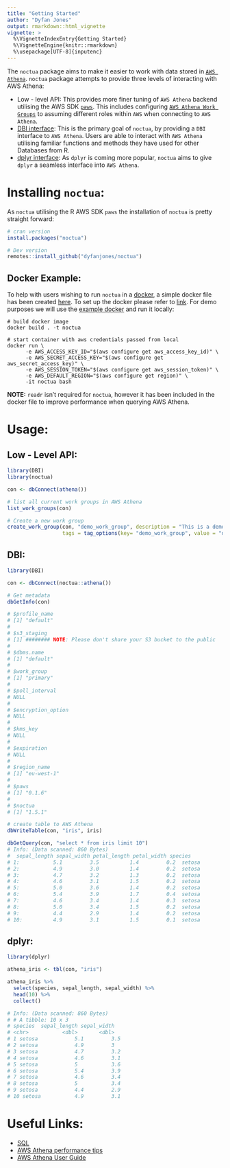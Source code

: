 ```yaml
---
title: "Getting Started"
author: "Dyfan Jones"
output: rmarkdown::html_vignette
vignette: >
  %\VignetteIndexEntry{Getting Started}
  %\VignetteEngine{knitr::rmarkdown}
  %\usepackage[UTF-8]{inputenc}
---
```


The `noctua` package aims to make it easier to work with data stored in [`AWS Athena`](https://aws.amazon.com/athena/). `noctua` package attempts to provide three levels of interacting with AWS Athena:

* Low - level API: This provides more finer tuning of `AWS Athena` backend utilising the AWS SDK [`paws`](https://github.com/paws-r/paws). This includes configuring [`AWS Athena Work Groups`](https://aws.amazon.com/about-aws/whats-new/2019/02/athena_workgroups/) to assuming different roles within `AWS` when connecting to `AWS Athena`.
* [DBI interface](https://dbi.r-dbi.org/): This is the primary goal of `noctua`, by providing a `DBI` interface to `AWS Athena`. Users are able to interact with `AWS Athena` utilising familiar functions and methods they have used for other Databases from R.
* [dplyr interface](https://dbplyr.tidyverse.org/): As `dplyr` is coming more popular, `noctua` aims to give `dplyr` a seamless interface into `AWS Athena`.

# Installing `noctua`:

As `noctua` utilising the R AWS SDK `paws` the installation of `noctua` is pretty straight forward:

```r
# cran version
install.packages("noctua")

# Dev version
remotes::install_github("dyfanjones/noctua")
```

## Docker Example:

To help with users wishing to run `noctua` in a [docker](https://hub.docker.com/), a simple docker file has been created [here](https://github.com/DyfanJones/noctua/blob/master/docker/Dockerfile). To set up the docker please refer to [link](https://aws.amazon.com/premiumsupport/knowledge-center/codebuild-temporary-credentials-docker/). For demo purposes we will use the [example docker](https://github.com/DyfanJones/noctua/blob/master/docker/Dockerfile) and run it locally:

```console
# build docker image
docker build . -t noctua

# start container with aws credentials passed from local
docker run \
      -e AWS_ACCESS_KEY_ID="$(aws configure get aws_access_key_id)" \
      -e AWS_SECRET_ACCESS_KEY="$(aws configure get aws_secret_access_key)" \
      -e AWS_SESSION_TOKEN="$(aws configure get aws_session_token)" \
      -e AWS_DEFAULT_REGION="$(aws configure get region)" \
      -it noctua bash
```

**NOTE:** `readr` isn't required for `noctua`, however it has been included in the docker file to improve performance when querying AWS Athena.

# Usage:

## Low - Level API:
```r
library(DBI)
library(noctua)

con <- dbConnect(athena())

# list all current work groups in AWS Athena
list_work_groups(con)

# Create a new work group
create_work_group(con, "demo_work_group", description = "This is a demo work group",
                  tags = tag_options(key= "demo_work_group", value = "demo_01"))
```         

## DBI:
```r
library(DBI)

con <- dbConnect(noctua::athena())

# Get metadata 
dbGetInfo(con)

# $profile_name
# [1] "default"
# 
# $s3_staging
# [1] ######## NOTE: Please don't share your S3 bucket to the public
# 
# $dbms.name
# [1] "default"
# 
# $work_group
# [1] "primary"
# 
# $poll_interval
# NULL
# 
# $encryption_option
# NULL
# 
# $kms_key
# NULL
# 
# $expiration
# NULL
# 
# $region_name
# [1] "eu-west-1"
# 
# $paws
# [1] "0.1.6"
# 
# $noctua
# [1] "1.5.1"

# create table to AWS Athena
dbWriteTable(con, "iris", iris)

dbGetQuery(con, "select * from iris limit 10")
# Info: (Data scanned: 860 Bytes)
#  sepal_length sepal_width petal_length petal_width species
# 1:           5.1         3.5          1.4         0.2  setosa
# 2:           4.9         3.0          1.4         0.2  setosa
# 3:           4.7         3.2          1.3         0.2  setosa
# 4:           4.6         3.1          1.5         0.2  setosa
# 5:           5.0         3.6          1.4         0.2  setosa
# 6:           5.4         3.9          1.7         0.4  setosa
# 7:           4.6         3.4          1.4         0.3  setosa
# 8:           5.0         3.4          1.5         0.2  setosa
# 9:           4.4         2.9          1.4         0.2  setosa
# 10:          4.9         3.1          1.5         0.1  setosa
```

## dplyr:
```r
library(dplyr)

athena_iris <- tbl(con, "iris")

athena_iris %>%
  select(species, sepal_length, sepal_width) %>% 
  head(10) %>%
  collect()

# Info: (Data scanned: 860 Bytes)
# # A tibble: 10 x 3
# species  sepal_length sepal_width
# <chr>           <dbl>       <dbl>
# 1 setosa            5.1         3.5
# 2 setosa            4.9         3  
# 3 setosa            4.7         3.2
# 4 setosa            4.6         3.1
# 5 setosa            5           3.6
# 6 setosa            5.4         3.9
# 7 setosa            4.6         3.4
# 8 setosa            5           3.4
# 9 setosa            4.4         2.9
# 10 setosa           4.9         3.1
```
# Useful Links:

* [SQL](https://docs.aws.amazon.com/athena/latest/ug/functions-operators-reference-section.html)
* [AWS Athena performance tips](https://aws.amazon.com/blogs/big-data/top-10-performance-tuning-tips-for-amazon-athena/)
* [AWS Athena User Guide](https://docs.aws.amazon.com/athena/latest/ug/athena-ug.pdf)